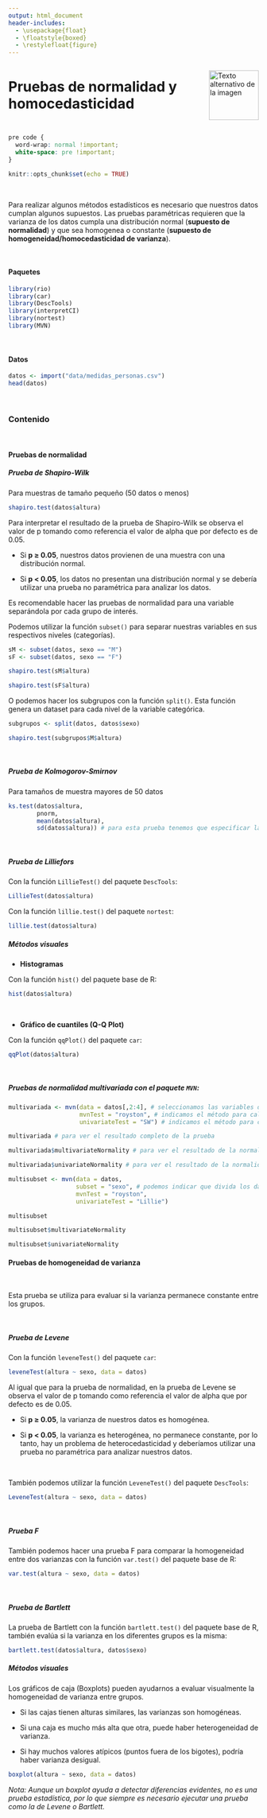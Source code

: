---
output: html_document
header-includes:
  - \usepackage{float}
  - \floatstyle{boxed}
  - \restylefloat{figure}
---

<div style="display:flex; align-items:center;">
  <h1 style="margin:0;">Pruebas de normalidad y homocedasticidad</h1>
  <img src="Imagenes/HNBI_LOGO1.jpeg" alt="Texto alternativo de la imagen" style="width:100px; margin-left:20px;">
</div>

```{css, echo=FALSE}
pre code {
  word-wrap: normal !important;
  white-space: pre !important;
}
```

```{r setup, include=FALSE}
knitr::opts_chunk$set(echo = TRUE)
```

<br>

Para realizar algunos métodos estadísticos es necesario que nuestros datos cumplan algunos supuestos. Las pruebas paramétricas requieren que la varianza de los datos cumpla una distribución normal (**supuesto de normalidad**) y que sea homogenea o constante  (**supuesto de homogeneidad/homocedasticidad de varianza**).

<br>

#### Paquetes

```{r, message=FALSE, warning=FALSE}
library(rio)
library(car)
library(DescTools)
library(interpretCI)
library(nortest)
library(MVN)
```

<br>

#### Datos

```{r}
datos <- import("data/medidas_personas.csv")
head(datos)
```

<br>

### Contenido{.tabset .tabset-pills}

<br>

#### Pruebas de normalidad

##### Prueba de Shapiro-Wilk

Para muestras de tamaño pequeño (50 datos o menos)

```{r}
shapiro.test(datos$altura)
```

Para interpretar el resultado de la prueba de Shapiro-Wilk se observa el valor de p tomando como referencia el valor de alpha que por defecto es de 0.05.

- Si **p ≥ 0.05**, nuestros datos provienen de una muestra con una distribución normal. 

- Si **p < 0.05**, los datos no presentan una distribución normal y se debería utilizar una prueba no paramétrica para analizar los datos.

Es recomendable hacer las pruebas de normalidad para una variable separándola por cada grupo de interés.

Podemos utilizar la función `subset()` para separar nuestras variables en sus respectivos niveles (categorías).

```{r}
sM <- subset(datos, sexo == "M")
sF <- subset(datos, sexo == "F")
```

```{r}
shapiro.test(sM$altura)
```

```{r}
shapiro.test(sF$altura)
```

O podemos hacer los subgrupos con la función `split()`. Esta función genera un dataset para cada nivel de la variable categórica.

```{r}
subgrupos <- split(datos, datos$sexo)
```

```{r}
shapiro.test(subgrupos$M$altura)
```


<br>

##### Prueba de Kolmogorov-Smirnov 

Para tamaños de muestra mayores de 50 datos

```{r, message=FALSE, warning=FALSE}
ks.test(datos$altura, 
        pnorm, 
        mean(datos$altura), 
        sd(datos$altura)) # para esta prueba tenemos que especificar la media y la desviación estándar de los datos, si no lo hacemos, retornará un valor de p erroneo.
```

<br>

##### Prueba de Lilliefors 

Con la función `LillieTest()` del paquete `DescTools`:

```{r}
LillieTest(datos$altura)
```

Con la función `lillie.test()` del paquete `nortest`:

```{r}
lillie.test(datos$altura)
```

##### Métodos visuales

- **Histogramas**

Con la función `hist()` del paquete base de R:

```{r}
hist(datos$altura)
```

<br>

- **Gráfico de cuantiles (Q-Q Plot)**

Con la función `qqPlot()` del paquete `car`:

```{r}
qqPlot(datos$altura)
```


<br>

##### Pruebas de normalidad multivariada con el paquete `MVN`:

```{r}
multivariada <- mvn(data = datos[,2:4], # seleccionamos las variables de la tabla (columnas de la 2 a la 4)
                    mvnTest = "royston", # indicamos el método para calcular la normalidad multivariada
                    univariateTest = "SW") # indicamos el método para calcular la normalidad univariada

multivariada # para ver el resultado completo de la prueba

multivariada$multivariateNormality # para ver el resultado de la normalidad multivariada 

multivariada$univariateNormality # para ver el resultado de la normalidad univariada
```

```{r}
multisubset <- mvn(data = datos, 
                   subset = "sexo", # podemos indicar que divida los datos según los grupos de interés
                   mvnTest = "royston", 
                   univariateTest = "Lillie")

multisubset

multisubset$multivariateNormality

multisubset$univariateNormality
```



#### Pruebas de homogeneidad de varianza

<br>

Esta prueba se utiliza para evaluar si la varianza permanece constante entre los grupos.

<br>

##### Prueba de Levene

Con la función `leveneTest()` del paquete `car`:

```{r, message=FALSE, warning=FALSE}
leveneTest(altura ~ sexo, data = datos)
```

Al igual que para la prueba de normalidad, en la prueba de Levene se observa el valor de p tomando como referencia el valor de alpha que por defecto es de 0.05.

- Si **p ≥ 0.05**, la varianza de nuestros datos es homogénea. 

- Si **p < 0.05**, la varianza es heterogénea, no permanece constante, por lo tanto, hay un problema de heterocedasticidad y deberíamos utilizar una prueba no paramétrica para analizar nuestros datos.

<br>

También podemos utilizar la función `LeveneTest()` del paquete `DescTools`:

```{r, message=FALSE, warning=FALSE}
LeveneTest(altura ~ sexo, data = datos)
```

<br>

##### Prueba F

También podemos hacer una prueba F para comparar la homogeneidad entre dos varianzas con la función `var.test()` del paquete base de R:

```{r}
var.test(altura ~ sexo, data = datos)
```

<br>

##### Prueba de Bartlett

La prueba de Bartlett con la función `bartlett.test()` del paquete base de R, también evalúa si la varianza en los diferentes grupos es la misma:

```{r}
bartlett.test(datos$altura, datos$sexo)
```

##### Métodos visuales

Los gráficos de caja (Boxplots) pueden ayudarnos a evaluar visualmente la homogeneidad de varianza entre grupos.

- Si las cajas tienen alturas similares, las varianzas son homogéneas.

- Si una caja es mucho más alta que otra, puede haber heterogeneidad de varianza.

- Si hay muchos valores atípicos (puntos fuera de los bigotes), podría haber varianza desigual.

```{r}
boxplot(altura ~ sexo, data = datos)
```

_Nota: Aunque un boxplot ayuda a detectar diferencias evidentes, no es una prueba estadística, por lo que siempre es necesario ejecutar una prueba como la de Levene o Bartlett._

<br>
